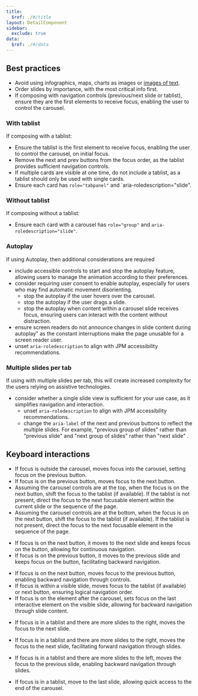 ```yaml
---
title:
  $ref: ./#/title
layout: DetailComponent
sidebar:
  exclude: true
data:
  $ref: ./#/data
---
```


## Best practices

- Avoid using infographics, maps, charts as images or [images of text](https://www.w3.org/TR/UNDERSTANDING-WCAG20/visual-audio-contrast-text-presentation.html).
- Order slides by importance, with the most critical info first.
- If composing with navigation controls (previous/next slide or tablist), ensure they are the first elements to receive focus, enabling the user to control the carousel.

### With tablist

If composing with a tablist:

- Ensure the tablist is the first element to receive focus, enabling the user to control the carousel, on initial focus.
- Remove the next and prev buttons from the focus order, as the tablist provides sufficient navigation controls.
- If multiple cards are visible at one time, do not include a tablist, as a tablist should only be used with single cards.
- Ensure each card has `role="tabpanel"` and `aria-roledescription="slide".

### Without tablist

If composing without a tablist:

- Ensure each card with a carousel has `role="group"` and `aria-roledescription="slide"`.

### Autoplay

If using Autoplay, then additional considerations are required

- include accessible controls to start and stop the autoplay feature, allowing users to manage the animation according to their preferences.
- consider requiring user consent to enable autoplay, especially for users who may find automatic movement disorienting.
  - stop the autoplay if the user hovers over the carousel.
  - stop the autoplay if the user drags a slide.
  - stop the autoplay when content within a carousel slide receives focus, ensuring users can interact with the content without distraction.
- ensure screen readers do not announce changes in slide content during autoplay" as the constant interruptions make the page unusable for a screen reader user.
- unset `aria-roledescription` to align with JPM accessibility recommendations.

### Multiple slides per tab

If using with multiple slides per tab, this will create increased complexity for the users relying on assistive technologies.

- consider whether a single slide view is sufficient for your use case, as it simplifies navigation and interaction.
  - unset `aria-roledescription` to align with JPM accessibility recommendations.
  - change the `aria-label` of the next and previous buttons to reflect the multiple slides. For example, "previous group of slides" rather than "previous slide" and "next group of slides" rather than "next slide" .

## Keyboard interactions

<KeyboardControls>

<KeyboardControl keyOrCombos="Tab">

- If focus is outside the carousel, moves focus into the carousel, setting focus on the previous button.
- If focus is on the previous button, moves focus to the next button.
- Assuming the carousel controls are at the top, when the focus is on the next button, shift the focus to the tablist (if available). If the tablist is not present, direct the focus to the next focusable element within the current slide or the sequence of the page.
- Assuming the carousel controls are at the bottom, when the focus is on the next button, shift the focus to the tablist (if available). If the tablist is not present, direct the focus to the next focusable element in the sequence of the page.

</KeyboardControl>

<KeyboardControl keyOrCombos="Enter">

- If focus is on the next button, it moves to the next slide and keeps focus on the button, allowing for continuous navigation.
- If focus is on the previous button, it moves to the previous slide and keeps focus on the button, facilitating backward navigation.

</KeyboardControl>

<KeyboardControl keyOrCombos="Shift + Tab">

- If focus is on the next button, moves focus to the previous button, enabling backward navigation through controls.
- If focus is within a visible slide, moves focus to the tablist (if available) or next button, ensuring logical navigation order.
- If focus is on the element after the carousel, sets focus on the last interactive element on the visible slide, allowing for backward navigation through slide content.

</KeyboardControl>

<KeyboardControl keyOrCombos="Right arrow">

- If focus is in a tablist and there are more slides to the right, moves the focus to the next slide.

</KeyboardControl>

<KeyboardControl keyOrCombos="Left arrow">

- If focus is in a tablist and there are more slides to the right, moves the focus to the next slide, facilitating forward navigation through slides.

</KeyboardControl>

<KeyboardControl keyOrCombos="Home">

- If focus is in a tablist and there are more slides to the left, moves the focus to the previous slide, enabling backward navigation through slides.

</KeyboardControl>

<KeyboardControl keyOrCombos="End">

- If focus is in a tablist, move to the last slide, allowing quick access to the end of the carousel.

</KeyboardControl>

</KeyboardControls>
